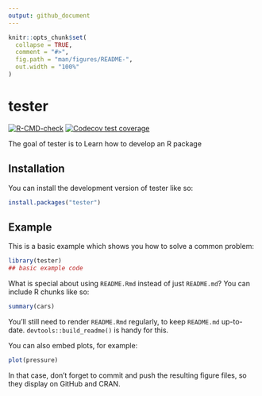 ```yaml
---
output: github_document
---
```


<!-- README.md is generated from README.Rmd. Please edit that file -->

```r
knitr::opts_chunk$set(
  collapse = TRUE,
  comment = "#>",
  fig.path = "man/figures/README-",
  out.width = "100%"
)
```

# tester

<!-- badges: start -->
[![R-CMD-check](https://github.com/wurucheng123/tester/actions/workflows/R-CMD-check.yaml/badge.svg)](https://github.com/wurucheng123/tester/actions/workflows/R-CMD-check.yaml)
[![Codecov test coverage](https://codecov.io/gh/wurucheng123/tester/branch/main/graph/badge.svg)](https://app.codecov.io/gh/wurucheng123/tester?branch=main)
<!-- badges: end -->

The goal of tester is to Learn how to develop an R package

## Installation

You can install the development version of tester like so:

``` r
install.packages("tester")
```

## Example

This is a basic example which shows you how to solve a common problem:

```r
library(tester)
## basic example code
```

What is special about using `README.Rmd` instead of just `README.md`? You can include R chunks like so:

```r
summary(cars)
```

You'll still need to render `README.Rmd` regularly, to keep `README.md` up-to-date. `devtools::build_readme()` is handy for this.

You can also embed plots, for example:

```r
plot(pressure)
```

In that case, don't forget to commit and push the resulting figure files, so they display on GitHub and CRAN.
